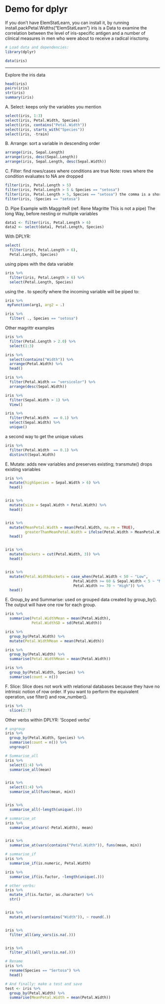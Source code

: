 # Demo for dplyr

If you don't have ElemStatLearn, you can install it, by running
install.packPetal.Widths("ElemStatLearn")
iris is a Data to examine the correlation between the level of iris-specific antigen and a number of clinical measures in men who were about to receive a radical irisctomy.

```r
# Load data and dependencies:
library(dplyr)

data(iris)
```
____________________________________________________________________________

Explore the iris data

```r
head(iris)
pairs(iris)
str(iris)
summary(iris)
```

A. Select: keeps only the variables you mention

```r
select(iris, 1:3)
select(iris, Petal.Width, Species)
select(iris, contains("Petal.Width"))
select(iris, starts_with("Species"))
select(iris, -train)

```

B. Arrange: sort a variable in descending order

```r
arrange(iris, Sepal.Length)
arrange(iris, desc(Sepal.Length))
arrange(iris, Sepal.Length, desc(Sepal.Width))
```

C. Filter: find rows/cases where conditions are true
Note: rows where the condition evaluates to NA are dropped

```r
filter(iris, Petal.Length > 5)
filter(iris, Petal.Length > 5 & Species == "setosa")
filter(iris, Petal.Length > 5, Species == "setosa") the comma is a shorthand for &
filter(iris, !Species == "setosa")
```

D. Pipe Example with MaggriteR (ref: Rene Magritte This is not a pipe)
The long Way, before nesting or multiple variables
```r
data1 <- filter(iris, Petal.Length > 6)
data2 <- select(data1, Petal.Length, Species)
```

With DPLYR:

```r
select(
  filter(iris, Petal.Length > 6),
  Petal.Length, Species)
```

using pipes with the data variable

```r
iris %>%
  filter(iris, Petal.Length > 6) %>%
  select(Petal.Length, Species)
```


using the . to specify where the incoming variable will be piped to:
```r
iris %>%
 myFunction(arg1, arg2 = .)

iris %>%
  filter( ., Species == "setosa")
```

Other magrittr examples

```r
iris %>%
  filter(Petal.Length > 2.0) %>%
  select(1:3)

iris %>%
  select(contains("Width")) %>%
  arrange(Petal.Width) %>%
  head()

iris %>%
  filter(Petal.Width == "versicolor") %>%
  arrange(desc(Sepal.Width))

iris %>%
  filter(Sepal.Width > 1) %>%
  View()

iris %>%
  filter(Petal.Width  == 0.1) %>%
  select(Sepal.Width) %>%
  unique()
```

a second way to get the unique values
```r
iris %>%
  filter(Petal.Width  == 0.1) %>%
  distinct(Sepal.Width)
```


E. Mutate: adds new variables and preserves existing; transmute() drops existing variables
```r
iris %>%
  mutate(highSpecies = Sepal.Width > 6) %>%
  head()


iris %>%
  mutate(size = Sepal.Width + Petal.Width) %>%
  head()


iris %>%
  mutate(MeanPetal.Width = mean(Petal.Width, na.rm = TRUE),
         greaterThanMeanPetal.Width = ifelse(Petal.Width > MeanPetal.Width, 1, 0)) %>%
  head()


iris %>%
  mutate(buckets = cut(Petal.Width, 3)) %>%
  head()


iris %>%
  mutate(Petal.WidthBuckets = case_when(Petal.Width < 50 ~ "Low",
                               Petal.Width >= 60 & Sepal.Width < 5 ~ "Med",
                               Petal.Width >= 70 ~ "High")) %>%
  head()
```

E. Group_by and Summarise: used on grouped data created by group_by().
The output will have one row for each group.
```r
iris %>%
  summarise(Petal.WidthMean = mean(Petal.Width),
            Petal.WidthSD = sd(Petal.Width))

iris %>%
  group_by(Petal.Width) %>%
  mutate(Petal.WidthMean = mean(Petal.Width))

iris %>%
  group_by(Petal.Width) %>%
  summarise(Petal.WidthMean = mean(Petal.Width))

iris %>%
  group_by(Petal.Width, Species) %>%
  summarise(count = n())
```

F. Slice: Slice does not work with relational databases because they have no intrinsic notion of row order.
If you want to perform the equivalent operation, use filter() and row_number().
```r
iris %>%
  slice(2:7)
```

Other verbs within DPLYR: 'Scoped verbs'

```r
# ungroup
iris %>%
  group_by(Petal.Width, Species) %>%
  summarise(count = n()) %>%
  ungroup()

# Summarise_all
iris %>%
  select(1:4) %>%
  summarise_all(mean)


iris %>%
  select(1:4) %>%
  summarise_all(funs(mean, min))


iris %>%
  summarise_all(~length(unique(.)))

# summarise_at
iris %>%
  summarise_at(vars(-Petal.Width), mean)


iris %>%
  summarise_at(vars(contains("Petal.Width")), funs(mean, min))

# summarise_if
iris %>%
  summarise_if(is.numeric, Petal.Width)

iris %>%
  summarise_if(is.factor, ~length(unique(.)))

# other verbs:
iris %>%
  mutate_if(is.factor, as.character) %>%
  str()


iris %>%
  mutate_at(vars(contains("Width")), ~ round(.))


iris %>%
  filter_all(any_vars(is.na(.)))


iris %>%
  filter_all(all_vars(is.na(.)))

# Rename
iris %>%
  rename(Species == "Sertosa") %>%
  head()

# And finally: make a test and save
test <- iris %>%
  group_by(Petal.Width) %>%
  summarise(MeanPetal.Width = mean(Petal.Width))
```



